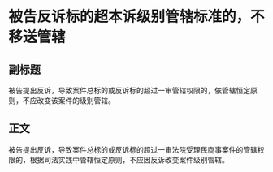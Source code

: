 # 被告反诉标的超本诉级别管辖标准的，不移送管辖
## 副标题
被告提出反诉，导致案件总标的或反诉标的超过一审管辖权限的，依管辖恒定原则，不应改变该案件的级别管辖。
## 正文
被告提出反诉，导致案件总标的或反诉标的超过一审法院受理民商事案件的管辖权限的，根据司法实践中管辖恒定原则，不应因反诉改变案件级别管辖。
